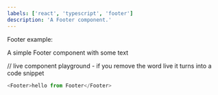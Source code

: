 ```yaml
---
labels: ['react', 'typescript', 'footer']
description: 'A Footer component.'
---
```



Footer example:

A simple Footer component with some text


// live component playground - if you remove the word live it turns into a code snippet
```js live
<Footer>hello from Footer</Footer>
```
